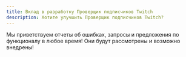 ```yaml
---
title: Вклад в разработку Проверщик подписчиков Twitch
description: Хотите улучшить Проверщик подписчиков Twitch?
---
```


Мы приветствуем отчеты об ошибках, запросы и предложения по функционалу в любое время! Они будут рассмотрены и возможно внедрены!
